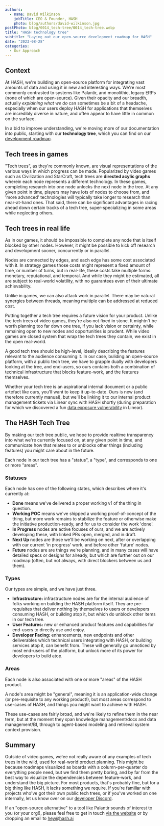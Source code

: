 ```yaml
---
authors:
  - name: David Wilkinson
    jobTitle: CEO & Founder, HASH
    photo: blog/authors/david-wilkinson.jpg
postPhoto: blog/0014_tech-tree/0014_tech-tree.webp
title: "HASH technology tree"
subtitle: "Laying out our open-source development roadmap for HASH"
date: "2023-08-28"
categories:
  - Our Approach
---
```


## Context

At HASH, we're building an open-source platform for integrating vast amounts of data and using it in new and interesting ways. We're most commonly contrasted to systems like Palantir, and monolithic, legacy ERPs (none of which are open-source). Given their opacity and our breadth, actually _explaining what we do_ can sometimes be a bit of a headache, especially when our users deploy HASH for applications that themselves are incredibly diverse in nature, and often appear to have little in common on the surface.

In a bid to improve understanding, we're moving more of our documentation into public, starting with our **technology tree**, which you can find on our [development roadmap](https://hash.dev/roadmap).

## Tech trees in games

"Tech trees", as they're commonly known, are visual representations of the various ways in which progress can be made. Popularized by video games such as Civilization and StarCraft, tech trees are **directed acylic graphs** wherein each node represents a different technology. In these games, completing research into one node unlocks the next node in the tree. At any given point in time, players may have lots of nodes to choose from, and 'more advanced' technologies will typically take longer to research than near-at-hand ones. That said, there can be significant advantages in racing ahead down certain tracks of a tech tree, super-specializing in some areas while neglecting others.

## Tech trees in real life

As in our games, it should be impossible to complete any node that is itself blocked by other nodes. However, it might be possible to kick off research and development sooner, concurrently or in parallel.

Nodes are connected by edges, and each edge has some cost associated with it. In strategy games those costs might represent a fixed amount of time, or number of turns, but in real-life, these costs take multiple forms: monetary, reputational, and temporal. And while they might be estimated, all are subject to real-world volatility, with no guarantees even of their ultimate achievability.

Unlike in games, we can also attack work in parallel. There may be natural synergies between threads, meaning multiple can be addressed at reduced cost.

Putting together a tech tree requires a future vision for your product. Unlike the tech trees of video games, they're also not fixed in stone. It mightn't be worth planning too far down one tree, if you lack vision or certainty, while remaining open to new nodes and opportunities is prudent. While video games are closed system that wrap the tech trees they contain, we exist in the open real-world.

A good tech tree should be high-level, ideally describing the features relevant to the audience consuming it. In our case, buliding an open-source platform, with a public tech tree, we have to grapple dually with developers looking at the tree, and end-users, so ours contains both a combination of technical infrastructure that blocks feature-work, and the features themselves.

Whether your tech tree is an aspirational internal document or a public artefact like ours, you'll want to keep it up-to-date. Ours is new (and therefore currently manual), but we'll be linking it to our internal product management tickets via Linear sync with HASH shortly (during preparation for which we discovered a fun [data exposure vulnerability](https://twitter.com/nonparibus/status/1692255276550742453) in Linear).

## The HASH Tech Tree

By making our tech tree public, we hope to provide realtime transparency into what we're currently focused on, at any given point in time, and communicate how that relates to or unblocks other things (including features) you might care about in the future.

Each node in our tech tree has a "status", a "type", and corresponds to one or more "areas".

### Statuses

Each node has one of the following states, which describes where it's currently at:

- **Done** means we've delivered a proper working v1 of the thing in question.
- **Working POC** means we've shipped a working proof-of-concept of the thing, but more work remains to stabilize the feature or otherwise make the initiative production-ready, and for us to consider the work 'done'.
- **In Progress** nodes are active focuses of ours, and we are actively developing these, with linked PRs open, merged, and in draft.
- **Next Up** nodes are those we'll be working on next, after or overlapping with our current 'in progress' work, and before other 'future' nodes.
- **Future** nodes are are things we're planning, and in many cases will have detailed specs or designs for already, but which are further out on our roadmap (often, but not always, with direct blockers between us and them).

### Types

Our types are simple, and we have just three.

- **Infrastructure:** infrastructure nodes are for the internal audience of folks working on building the HASH platform itself. They are pre-requisites that deliver nothing by themselves to users or developers consuming HASH, or building atop it, but which do unblock other items in our tech tree.
- **User Features:** new or enhanced product features and capabilities for end-users to directly use and enjoy.
- **Developer Facing:** enhancements, new endpoints and other deliverables which technical users integrating with HASH, or building services atop it, can benefit from. These will generally go unnoticed by most end-users of the platform, but unlock more of its power for developers to build atop.

### Areas

Each node is also associated with one or more "areas" of the HASH product.

A node's area might be "general", meaning it is an application-wide change (or pre-requisite to any working product!), but most areas correspond to use-cases of HASH, and things you might want to achieve with HASH.

These use-cases are fairly broad, and we're likely to refine them in the near term, but at the moment they span knowledge management/docs and data management/BI, through to agent-based modeling and retrieval system context provision.

## Summary

Outside of video games, we'ee not really aware of any examples of tech trees in the wild, used for real-world product planning. This might be because roadmaps visualized as boards with a column-per-quarter do everything people need, but we find them pretty boring, and by far from the best way to visualize the dependencies between feature-work, and understand the big picture. For most products, that's probably fine, but for a big thing like HASH, it lacks something we require. If you're familiar with projects who've got their own public tech trees, or if you've worked on one internally, let us know over on our [developer Discord](https://hash.ai/discord).

If an "open-source alternative" to a tool like Palantir sounds of interest to you (or your org!), please feel free to get in touch [via the website](https://hash.ai/contact) or by dropping an email to <a href="mailto:hey@hash.ai?subject=Follow-up from tech trees blog post">hey@hash.ai</a>
